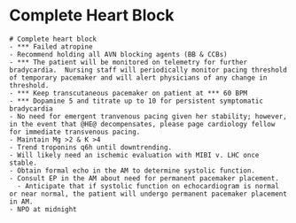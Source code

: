 # Complete Heart Block

```
# Complete heart block
- *** Failed atropine
- Recommend holding all AVN blocking agents (BB & CCBs) 
- *** The patient will be monitored on telemetry for further bradycardia.  Nursing staff will periodically monitor pacing threshold of temporary pacemaker and will alert physicians of any change in threshold. 
- *** Keep transcutaneous pacemaker on patient at *** 60 BPM
- *** Dopamine 5 and titrate up to 10 for persistent symptomatic bradycardia
- No need for emergent tranvenous pacing given her stability; however, in the event that @HE@ decompensates, please page cardiology fellow for immediate transvenous pacing. 
- Maintain Mg >2 & K >4 
- Trend troponins q6h until downtrending. 
- Will likely need an ischemic evaluation with MIBI v. LHC once stable. 
- Obtain formal echo in the AM to determine systolic function.
- Consult EP in the AM about need for permanent pacemaker placement.
  - Anticipate that if systolic function on echocardiogram is normal or near normal, the patient will undergo permanent pacemaker placement in AM.
- NPO at midnight
```